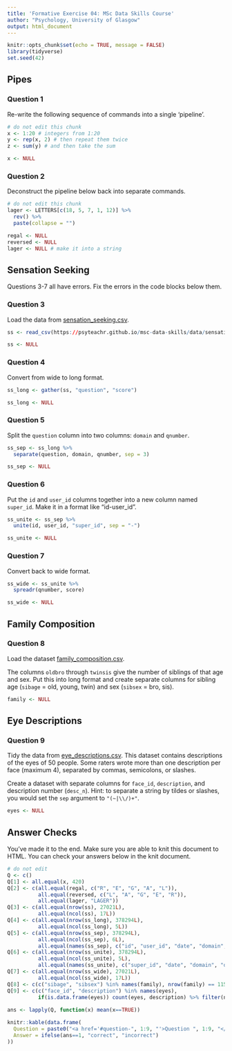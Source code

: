 ```yaml
---
title: 'Formative Exercise 04: MSc Data Skills Course'
author: "Psychology, University of Glasgow"
output: html_document
---
```


```r
knitr::opts_chunk$set(echo = TRUE, message = FALSE)
library(tidyverse)
set.seed(42)
```

## Pipes

### Question 1

Re-write the following sequence of commands into a single 'pipeline'.

```r
# do not edit this chunk
x <- 1:20 # integers from 1:20
y <- rep(x, 2) # then repeat them twice
z <- sum(y) # and then take the sum
```

```r
x <- NULL
```

### Question 2

Deconstruct the pipeline below back into separate commands.

```r
# do not edit this chunk
lager <- LETTERS[c(18, 5, 7, 1, 12)] %>%
  rev() %>%
  paste(collapse = "")
```

```r
regal <- NULL
reversed <- NULL
lager <- NULL # make it into a string
```


## Sensation Seeking 

Questions 3-7 all have errors. Fix the errors in the code blocks below them.

### Question 3

Load the data from [sensation_seeking.csv](https://psyteachr.github.io/msc-data-skills/data/sensation_seeking.csv).

```r
ss <- read_csv(https://psyteachr.github.io/msc-data-skills/data/sensation_seeking.csv)
```

```r
ss <- NULL
```


### Question 4

Convert from wide to long format.
```r
ss_long <- gather(ss, "question", "score")
```

    
```r
ss_long <- NULL
```

    
### Question 5

Split the `question` column into two columns: `domain` and `qnumber`.
```r
ss_sep <- ss_long %>%
  separate(question, domain, qnumber, sep = 3)
```

```r
ss_sep <- NULL
```

    
### Question 6

Put the `id` and `user_id` columns together into a new column named `super_id`. Make it in a format like "id-user_id".
```r
ss_unite <- ss_sep %>%
  unite(id, user_id, "super_id", sep = "-")
```

```r
ss_unite <- NULL
```

 
### Question 7

Convert back to wide format.
```r
ss_wide <- ss_unite %>%
  spreadr(qnumber, score)
```

```r
ss_wide <- NULL
```

## Family Composition

### Question 8

Load the dataset [family_composition.csv](https://psyteachr.github.io/msc-data-skills/data/family_composition.csv).

The columns `oldbro` through `twinsis` give the number of siblings of that age and sex. Put this into long format and create separate columns for sibling age (`sibage` = old, young, twin) and sex (`sibsex` = bro, sis).

```r

family <- NULL

```


## Eye Descriptions

### Question 9

Tidy the data from [eye_descriptions.csv](https://psyteachr.github.io/msc-data-skills/data/eye_descriptions.csv). This dataset contains descriptions of the eyes of 50 people. Some raters wrote more than one description per face (maximum 4), separated by commas, semicolons, or slashes. 

Create a dataset with separate columns for `face_id`, `description`, and description number (`desc_n`). Hint: to separate a string by tildes or slashes, you would set the `sep` argument to `"(~|\\/)+"`.
    
```r

eyes <- NULL

```

## Answer Checks

You've made it to the end. Make sure you are able to knit this document to HTML. You can check your answers below in the knit document.

```r
# do not edit
Q <- c()
Q[1] <- all.equal(x, 420)
Q[2] <- c(all.equal(regal, c("R", "E", "G", "A", "L")),
          all.equal(reversed, c("L", "A", "G", "E", "R")),
          all.equal(lager, "LAGER"))
Q[3] <- c(all.equal(nrow(ss), 27021L),
          all.equal(ncol(ss), 17L))
Q[4] <- c(all.equal(nrow(ss_long), 378294L),
          all.equal(ncol(ss_long), 5L))
Q[5] <- c(all.equal(nrow(ss_sep), 378294L),
          all.equal(ncol(ss_sep), 6L),
          all.equal(names(ss_sep), c("id", "user_id", "date", "domain", "qnumber", "score")))
Q[6] <- c(all.equal(nrow(ss_unite), 378294L),
          all.equal(ncol(ss_unite), 5L),
          all.equal(names(ss_unite), c("super_id", "date", "domain", "qnumber", "score")))
Q[7] <- c(all.equal(nrow(ss_wide), 27021L),
          all.equal(ncol(ss_wide), 17L))
Q[8] <- c(c("sibage", "sibsex") %in% names(family), nrow(family) == 115014)
Q[9] <- c(c("face_id", "description") %in% names(eyes),
          if(is.data.frame(eyes)) count(eyes, description) %>% filter(n == max(n)) %>% pull(description) == "brown" else FALSE)
  
ans <- lapply(Q, function(x) mean(x==TRUE))

knitr::kable(data.frame(
  Question = paste0("<a href='#question-", 1:9, "'>Question ", 1:9, "</a>"),
  Answer = ifelse(ans==1, "correct", "incorrect")
))
```

